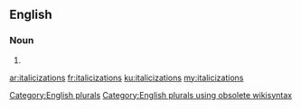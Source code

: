 ==English==

===Noun===
{{head|en}}

# {{plural of|italicization}}

[[Category:English plurals]][[Category:English plurals using obsolete wikisyntax]]

[[ar:italicizations]]
[[fr:italicizations]]
[[ku:italicizations]]
[[my:italicizations]]